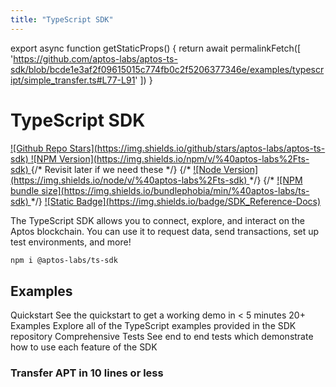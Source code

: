 ```yaml
---
title: "TypeScript SDK"
---
```



export async function getStaticProps() {
  return await permalinkFetch([
   'https://github.com/aptos-labs/aptos-ts-sdk/blob/bcde1e3af2f09615015c774fb0c2f5206377346e/examples/typescript/simple_transfer.ts#L77-L91'
  ])
}

# TypeScript SDK

<div className="flex gap-2 mt-6 flex-wrap">
  <a target="_blank" href="https://github.com/aptos-labs/aptos-ts-sdk">
    ![Github Repo Stars](https://img.shields.io/github/stars/aptos-labs/aptos-ts-sdk)
  </a>
  <a target="_blank" href="https://www.npmjs.com/package/@aptos-labs/ts-sdk">
    ![NPM Version](https://img.shields.io/npm/v/%40aptos-labs%2Fts-sdk)
  </a>
  {/* Revisit later if we need these */}
  {/* <a target="_blank" href="https://www.npmjs.com/package/@aptos-labs/ts-sdk">
    ![Node Version](https://img.shields.io/node/v/%40aptos-labs%2Fts-sdk)
  </a> */}
  {/* <a target="_blank" href="https://www.npmjs.com/package/@aptos-labs/ts-sdk">
    ![NPM bundle size](https://img.shields.io/bundlephobia/min/%40aptos-labs/ts-sdk)
  </a> */}
  <a target="_blank" href="https://aptos-labs.github.io/aptos-ts-sdk/@aptos-labs/ts-sdk-latest">
    ![Static Badge](https://img.shields.io/badge/SDK_Reference-Docs)
  </a>
</div>

The TypeScript SDK allows you to connect, explore, and interact on the Aptos blockchain. You can use it to request data, send transactions, set up test environments, and more!

```bash npm2yarn
npm i @aptos-labs/ts-sdk
```

## Examples

<Cards>
  <Card href="./ts-sdk/quickstart">
    <Card.Title>Quickstart</Card.Title>
    <Card.Description>See the quickstart to get a working demo in < 5 minutes</Card.Description>
  </Card>
  <Card href="https://github.com/aptos-labs/aptos-ts-sdk/tree/main/examples/typescript">
    <Card.Title>20+ Examples</Card.Title>
    <Card.Description>Explore all of the TypeScript examples provided in the SDK repository</Card.Description>
  </Card>
  <Card href="https://github.com/aptos-labs/aptos-ts-sdk/tree/main/tests/e2e">
    <Card.Title>Comprehensive Tests</Card.Title>
    <Card.Description>See end to end tests which demonstrate how to use each feature of the SDK</Card.Description>
  </Card>
</Cards>

### Transfer APT in 10 lines or less

<RemoteCodeblock
  permalink="https://github.com/aptos-labs/aptos-ts-sdk/blob/bcde1e3af2f09615015c774fb0c2f5206377346e/examples/typescript/simple_transfer.ts#L77-L91"
/>
